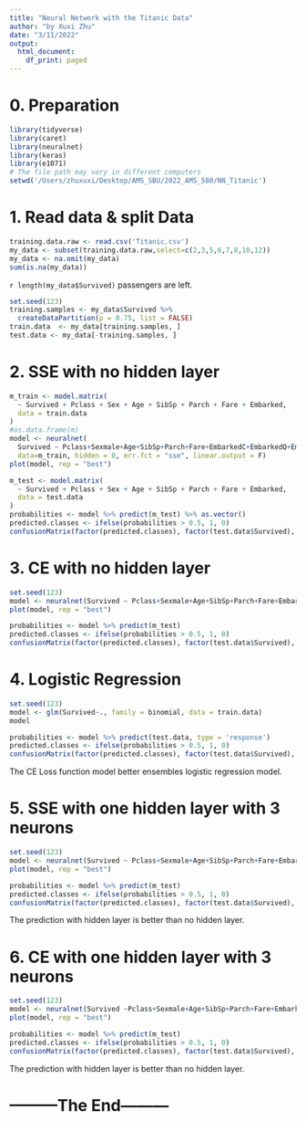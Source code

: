 ```yaml
---
title: "Neural Network with the Titanic Data"
author: "by Xuxi Zhu"
date: "3/11/2022"
output:
  html_document:
    df_print: paged
---
```


# 0. Preparation
```r
library(tidyverse)
library(caret)
library(neuralnet)
library(keras)
library(e1071)
# The file path may vary in different computers
setwd('/Users/zhuxuxi/Desktop/AMS_SBU/2022_AMS_580/NN_Titanic')
```

# 1. Read data & split Data
```r
training.data.raw <- read.csv('Titanic.csv')
my_data <- subset(training.data.raw,select=c(2,3,5,6,7,8,10,12))
my_data <- na.omit(my_data)
sum(is.na(my_data))
```
`r length(my_data$Survived)` passengers are left.

```r
set.seed(123)
training.samples <- my_data$Survived %>% 
  createDataPartition(p = 0.75, list = FALSE)
train.data  <- my_data[training.samples, ]
test.data <- my_data[-training.samples, ]
```

# 2. SSE with no hidden layer
```r
m_train <- model.matrix( 
  ~ Survived + Pclass + Sex + Age + SibSp + Parch + Fare + Embarked, 
  data = train.data 
)
#as.data.frame(m)
model <- neuralnet( 
  Survived ~ Pclass+Sexmale+Age+SibSp+Parch+Fare+EmbarkedC+EmbarkedQ+EmbarkedS, 
  data=m_train, hidden = 0, err.fct = "sse", linear.output = F)
plot(model, rep = "best")
```

```r
m_test <- model.matrix( 
  ~ Survived + Pclass + Sex + Age + SibSp + Parch + Fare + Embarked, 
  data = test.data 
)
probabilities <- model %>% predict(m_test) %>% as.vector()
predicted.classes <- ifelse(probabilities > 0.5, 1, 0)
confusionMatrix(factor(predicted.classes), factor(test.data$Survived), positive = '1')
```

# 3. CE with no hidden layer
```r
set.seed(123)
model <- neuralnet(Survived ~ Pclass+Sexmale+Age+SibSp+Parch+Fare+EmbarkedC+EmbarkedQ+EmbarkedS, data = m_train, hidden = 0, err.fct = "ce", linear.output = F)
plot(model, rep = "best")
```

```r
probabilities <- model %>% predict(m_test)
predicted.classes <- ifelse(probabilities > 0.5, 1, 0)
confusionMatrix(factor(predicted.classes), factor(test.data$Survived), positive = '1')
```


# 4. Logistic Regression
```r
set.seed(123)
model <- glm(Survived~., family = binomial, data = train.data)
model
```
```r
probabilities <- model %>% predict(test.data, type = 'response')
predicted.classes <- ifelse(probabilities > 0.5, 1, 0)
confusionMatrix(factor(predicted.classes), factor(test.data$Survived), positive = '1')
```
The CE Loss function model better ensembles logistic regression model.

# 5. SSE with one hidden layer with 3 neurons
```r
set.seed(123)
model <- neuralnet(Survived ~ Pclass+Sexmale+Age+SibSp+Parch+Fare+EmbarkedC+EmbarkedQ+EmbarkedS, data = m_train, hidden = 3, err.fct = "sse", linear.output = F)
plot(model, rep = "best")
```

```r
probabilities <- model %>% predict(m_test)
predicted.classes <- ifelse(probabilities > 0.5, 1, 0)
confusionMatrix(factor(predicted.classes), factor(test.data$Survived), positive = '1')
```

The prediction with hidden layer is better than no hidden layer.

# 6. CE with one hidden layer with 3 neurons
```r
set.seed(123)
model <- neuralnet(Survived ~Pclass+Sexmale+Age+SibSp+Parch+Fare+EmbarkedC+EmbarkedQ+EmbarkedS, data = m_train, hidden = 3, err.fct = "ce", linear.output = F)
plot(model, rep = "best")
```
```r
probabilities <- model %>% predict(m_test)
predicted.classes <- ifelse(probabilities > 0.5, 1, 0)
confusionMatrix(factor(predicted.classes), factor(test.data$Survived), positive = '1')
```

The prediction with hidden layer is better than no hidden layer.



# ---------The End---------